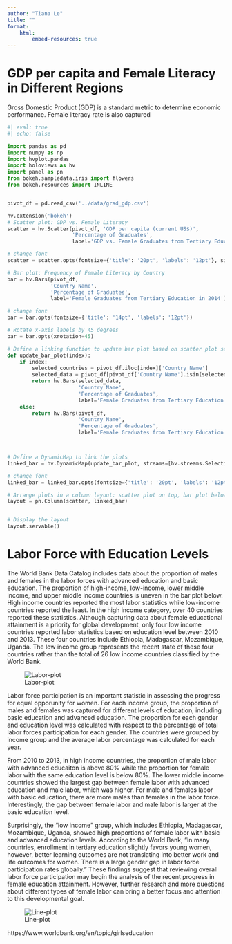 ```yaml
---
author: "Tiana Le"
title: ""
format:
    html:
        embed-resources: true
---
```



# GDP per capita and Female Literacy in Different Regions

Gross Domestic Product (GDP) is a standard metric to determine economic performance. Female literacy rate is also captured 


```python
#| eval: true
#| echo: false

import pandas as pd
import numpy as np
import hvplot.pandas
import holoviews as hv
import panel as pn
from bokeh.sampledata.iris import flowers
from bokeh.resources import INLINE


pivot_df = pd.read_csv('../data/grad_gdp.csv')

hv.extension('bokeh')
# Scatter plot: GDP vs. Female Literacy
scatter = hv.Scatter(pivot_df, 'GDP per capita (current US$)', 
                     'Percentage of Graduates', 
                     label='GDP vs. Female Graduates from Tertiary Education').opts(width=1300, color="#3d6469")

# change font
scatter = scatter.opts(fontsize={'title': '20pt', 'labels': '12pt'}, size=12, xlim=(0, 30000))

# Bar plot: Frequency of Female Literacy by Country
bar = hv.Bars(pivot_df, 
              'Country Name', 
              'Percentage of Graduates', 
              label='Female Graduates from Tertiary Education in 2014').opts(width=1300, color="#3d6469")

# change font
bar = bar.opts(fontsize={'title': '14pt', 'labels': '12pt'})

# Rotate x-axis labels by 45 degrees
bar = bar.opts(xrotation=45)

# Define a linking function to update bar plot based on scatter plot selection
def update_bar_plot(index):
    if index:
        selected_countries = pivot_df.iloc[index]['Country Name']
        selected_data = pivot_df[pivot_df['Country Name'].isin(selected_countries)]
        return hv.Bars(selected_data, 
                       'Country Name', 
                       'Percentage of Graduates', 
                       label='Female Graduates from Tertiary Education in 2014').opts(width=1300, height=600, color="#3d6469").opts(xrotation=45)
    else:
        return hv.Bars(pivot_df, 
                       'Country Name', 
                       'Percentage of Graduates', 
                       label='Female Graduates from Tertiary Education in 2014').opts(width=1300, height=600, color="#3d6469").opts(xrotation=45)



# Define a DynamicMap to link the plots
linked_bar = hv.DynamicMap(update_bar_plot, streams=[hv.streams.Selection1D(source=scatter)])

# change font
linked_bar = linked_bar.opts(fontsize={'title': '20pt', 'labels': '12pt'})

# Arrange plots in a column layout: scatter plot on top, bar plot below
layout = pn.Column(scatter, linked_bar)


# Display the layout 
layout.servable()
```


# Labor Force with Education Levels

The World Bank Data Catalog includes data about the proportion of males and females in the labor forces with advanced education and basic education. The proportion of high-income, low-income, lower middle income, and upper middle income countries is uneven in the bar plot below. High income countries reported the most labor statistics while low-income countries reported the least. In the high income category, over 40 countries reported these statistics. Although capturing data about female educational attainment is a priority for global development, only four low income countries reported labor statistics based on education level between 2010 and 2013. These four countries include Ethiopia, Madagascar, Mozambique, Uganda. The low income group represents the recent state of these four countries rather than the total of 26 low income countries classified by the World Bank. 

![Labor-plot](labor_barplot.png)

Labor force participation is an important statistic in assessing the progress for equal opporunity for women. For each income group, the proportion of males and females was captured for different levels of education, including basic education and advanced education. The proportion for each gender and education level was calculated with respect to the percentage of total labor forces participation for each gender. The countries were grouped by income group and the average labor percentage was calculated for each year.  

From 2010 to 2013, in high income countries, the proportion of male labor with advanced educaiton is above 80% while the proportion for female labor with the same education level is below 80%. The lower middle income countries showed the largest gap between female labor with advanced education and male labor, which was higher. For male and females labor with basic education, there are more males than females in the labor force. Interestingly, the gap between female labor and male labor is larger at the basic education level.  

Surprisingly, the "low income" group, which includes Ethiopia, Madagascar, Mozambique, Uganda, showed high proportions of female labor with basic and advanced education levels. According to the World Bank, "In many countries, enrollment in tertiary education slightly favors young women, however, better learning outcomes are not translating into better work and life outcomes for women. There is a large gender gap in labor force participation rates globally." These findings suggest that reviewing overall labor force participation may begin the analysis of the recent progress in female education attainment. However, further research and more questions about different types of female labor can bring a better focus and attention to this developmental goal.


![Line-plot](line_plot.png)




https://www.worldbank.org/en/topic/girlseducation